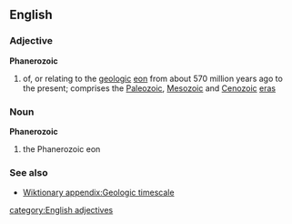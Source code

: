 ==English==
===Adjective===
'''Phanerozoic'''
#{{geology}} of, or relating to the [[geologic]] [[eon]] from about 570 million years ago to the present; comprises the [[Paleozoic]], [[Mesozoic]] and [[Cenozoic]] [[era]]s
===Noun===
'''Phanerozoic'''
#{{geology}} the Phanerozoic eon
===See also===
*[[Wiktionary appendix:Geologic timescale]]
[[category:English adjectives]]